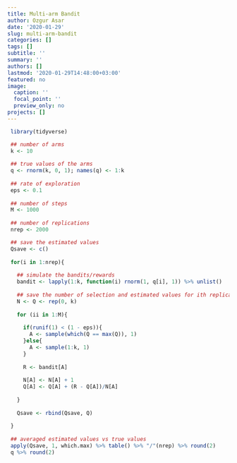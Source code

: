```yaml
---
title: Multi-arm Bandit
author: Ozgur Asar
date: '2020-01-29'
slug: multi-arm-bandit
categories: []
tags: []
subtitle: ''
summary: ''
authors: []
lastmod: '2020-01-29T14:48:00+03:00'
featured: no
image:
  caption: ''
  focal_point: ''
  preview_only: no
projects: []
---
```


```r
 library(tidyverse)

 ## number of arms 
 k <- 10
 
 ## true values of the arms
 q <- rnorm(k, 0, 1); names(q) <- 1:k
 
 ## rate of exploration
 eps <- 0.1
 
 ## number of steps
 M <- 1000
 
 ## number of replications
 nrep <- 2000

 ## save the estimated values 
 Qsave <- c()
 
 for(i in 1:nrep){
   
   ## simulate the bandits/rewards
   bandit <- lapply(1:k, function(i) rnorm(1, q[i], 1)) %>% unlist()
   
   ## save the number of selection and estimated values for ith replication
   N <- Q <- rep(0, k)
   
   for (ii in 1:M){
     
     if(runif(1) < (1 - eps)){
       A <- sample(which(Q == max(Q)), 1)
     }else{
       A <- sample(1:k, 1)
     }
     
     R <- bandit[A]
     
     N[A] <- N[A] + 1
     Q[A] <- Q[A] + (R - Q[A])/N[A]
     
   }
   
   Qsave <- rbind(Qsave, Q)
   
 }
 
 ## averaged estimated values vs true values
 apply(Qsave, 1, which.max) %>% table() %>% "/"(nrep) %>% round(2)
 q %>% round(2)
```